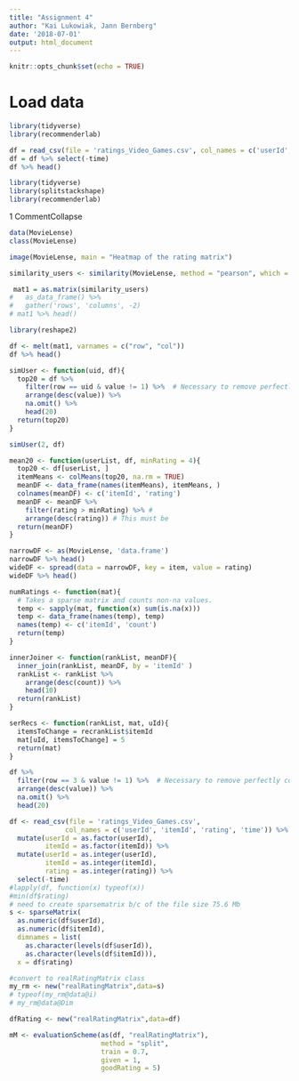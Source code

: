 ```yaml
---
title: "Assignment 4"
author: "Kai Lukowiak, Jann Bernberg"
date: '2018-07-01'
output: html_document
---
```


```r
knitr::opts_chunk$set(echo = TRUE)
```



# Load data

```r
library(tidyverse)
library(recommenderlab)
```

```r
df = read_csv(file = 'ratings_Video_Games.csv', col_names = c('userId', 'itemId', 'rating', 'time'))
df = df %>% select(-time)
df %>% head()
```



```r
library(tidyverse)
library(splitstackshape)
library(recommenderlab)
```
















1 CommentCollapse 


```r
data(MovieLense)
class(MovieLense)
```

```r
image(MovieLense, main = "Heatmap of the rating matrix")
```


```r
similarity_users <- similarity(MovieLense, method = "pearson", which = "users")

```

```r
 mat1 = as.matrix(similarity_users) 
#   as_data_frame() %>% 
#   gather('rows', 'columns', -2)
# mat1 %>% head()

```

```r
library(reshape2)

df <- melt(mat1, varnames = c("row", "col"))
df %>% head()
```

```r
simUser <- function(uid, df){
  top20 = df %>% 
    filter(row == uid & value != 1) %>%  # Necessary to remove perfectly correlated. (Check if this is the case)
    arrange(desc(value)) %>% 
    na.omit() %>% 
    head(20)
  return(top20)
}

simUser(2, df)
```


```r
mean20 <- function(userList, df, minRating = 4){
  top20 <- df[userList, ]
  itemMeans <- colMeans(top20, na.rm = TRUE)
  meanDF <- data_frame(names(itemMeans), itemMeans, )
  colnames(meanDF) <- c('itemId', 'rating')
  meanDF <- meanDF %>% 
    filter(rating > minRating) %>% #
    arrange(desc(rating)) # This must be
  return(meanDF)
}
```


```r
narrowDF <- as(MovieLense, 'data.frame')
narrowDF %>% head()
wideDF <- spread(data = narrowDF, key = item, value = rating)
wideDF %>% head()
```


```r
numRatings <- function(mat){
  # Takes a sparse matrix and counts non-na values.
  temp <- sapply(mat, function(x) sum(is.na(x)))
  temp <- data_frame(names(temp), temp)
  names(temp) <- c('itemId', 'count')
  return(temp)
}
```


```r
innerJoiner <- function(rankList, meanDF){
  inner_join(rankList, meanDF, by = 'itemId' )
  rankList <- rankList %>% 
    arrange(desc(count)) %>% 
    head(10)
  return(rankList)
}
```


```r
serRecs <- function(rankList, mat, uId){
  itemsToChange = recrankList$itemId
  mat[uId, itemsToChange] = 5
  return(mat)
}
```


```r
df %>% 
  filter(row == 3 & value != 1) %>%  # Necessary to remove perfectly correlated. (Check if this is the case)
  arrange(desc(value)) %>% 
  na.omit() %>% 
  head(20)
```


```r
df <- read_csv(file = 'ratings_Video_Games.csv', 
              col_names = c('userId', 'itemId', 'rating', 'time')) %>% 
  mutate(userId = as.factor(userId), 
         itemId = as.factor(itemId)) %>% 
  mutate(userId = as.integer(userId),
         itemId = as.integer(itemId),
         rating = as.integer(rating)) %>% 
  select(-time)
#lapply(df, function(x) typeof(x))
#min(df$rating)
# need to create sparsematrix b/c of the file size 75.6 Mb
s <- sparseMatrix(
  as.numeric(df$userId), 
  as.numeric(df$itemId),
  dimnames = list(
    as.character(levels(df$userId)), 
    as.character(levels(df$itemId))),
  x = df$rating)

#convert to realRatingMatrix class
my_rm <- new("realRatingMatrix",data=s)
# typeof(my_rm@data@i)
# my_rm@data@Dim

```



```r

dfRating <- new("realRatingMatrix",data=df)
```




```r
mM <- evaluationScheme(as(df, "realRatingMatrix"),
                       method = "split", 
                       train = 0.7, 
                       given = 1,
                       goodRating = 5)
```


